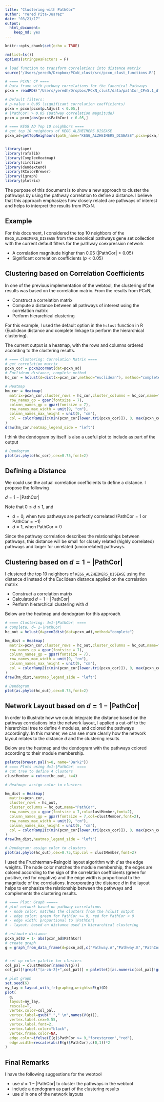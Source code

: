 ```yaml
---
title: "Clustering with PathCor"
author: "Yered Pita-Juarez"
date: "03/21/17"
output: 
  html_document: 
    keep_md: yes
---
```


```r
knitr::opts_chunk$set(echo = TRUE)

rm(list=ls())
options(stringsAsFactors = F)

# load function to transform correlations into distance matrix
source("/Users/yeredh/Dropbox/PCxN_clust/src/pcxn_clust_functions.R")

# ==== PCxN: CP ====
# Data frame with pathway correlations for the Canonical Pathways
pcxn = readRDS("/Users/yeredh/Dropbox/PCxN_clust/data/pathCor_CPv5.1_dframe.RDS")

# Default filters:
# p-value < 0.05 (significant correlation coefficients)
pcxn = pcxn[pcxn$p.Adjust < 0.05,]
# |PathCor| > 0.05 (pathway correlation magnitude)
pcxn = pcxn[abs(pcxn$PathCor) > 0.05,]

# ==== KEGG AD Top 10 neighbors ====
# get top 10 neighbors of KEGG_ALZHEIMERS_DISEASE
pcxn_ad=getTopNeighbors(path_name="KEGG_ALZHEIMERS_DISEASE",pcxn=pcxn,top_n=10)


library(ape)
library(rafalib)
library(ComplexHeatmap)
library(circlize)
library(dendextend)
library(RColorBrewer)
library(igraph)
library(plotrix)
```


The purpose of this document is to show a new approach to cluster the pathways by using the pathway correlation to define a distance. I believe that this approach emphasizes how closely related are pathways of interest and helps to interpret the results from PCxN.


## Example

For this document, I considered the top 10 neighbors of the `KEGG_ALZHEIMERS_DISEASE` from the canonical pathways gene set collection with the current default filters for the pathway coexpression network

* A correlation magnitude higher than 0.05 $(|\text{PathCor}| > 0.05)$
* Significant correlation coefficients $(p < 0.05)$


## Clustering based on Correlation Coefficients

In one of the previous implementation of the webtool, the clustering of the results was based on the correlation matrix. From the results from PCxN,

* Construct a correlation matrix 
* Compute a distance between all pathways of interest using the correlation matrix
* Perform hierarchical clustering

For this example, I used the default option in the `hclust` function in R (Euclidean distance and complete linkage to perform the hierarchical clustering).

The current output is a heatmap, with the rows and columns ordered according to the clustering results.

```r
# ==== Clustering: Correlation Matrix ====
# get correlation matrix
pcxn_cor = pcxn2cormat(dat=pcxn_ad)
# Euclidean distance, complete method
hc_cor = hclust(d=dist(x=pcxn_cor,method="euclidean"), method="complete")

# Heatmap
hm_cor = Heatmap(
  matrix=pcxn_cor,cluster_rows = hc_cor,cluster_columns = hc_cor,name="PathCor",
  row_names_gp = gpar(fontsize = 7),
  column_names_gp = gpar(fontsize = 7),
  row_names_max_width = unit(9, "cm"),
  column_names_max_height = unit(9, "cm"),
  col = colorRamp2(c(min(pcxn_cor[lower.tri(pcxn_cor)]), 0, max(pcxn_cor[lower.tri(pcxn_cor)])), c("blue", "white", "red"))
)
draw(hm_cor,heatmap_legend_side = "left")
```


I think the dendogram by itself is also a useful plot to include as part of the output

```r
# Dendogram
plot(as.phylo(hc_cor),cex=0.75,font=2)

```

## Defining a Distance

We could use the actual correlation coefficients to define a distance. I propose the following

$d = 1 - |\text{PathCor}|$

Note that $0 \leq d \leq 1$, and

* $d=0$, when two pathways are perfectly correlated ($\text{PathCor} = 1$ or $\text{PathCor} = -1$)
* $d=1$, when $\text{PathCor}=0$

Since the pathway correlation describes the relationships between pathways, this distance will be small for closely related (highly correlated) pathways and larger for unrelated (uncorrelated) pathways.

## Clustering based on $d = 1 - |\text{PathCor}|$

I clustered the top 10 neighbors of `KEGG_ALZHEIMERS_DISEASE` using the distance $d$ instead of the Euclidean distance applied on the correlation matrix

* Construct a correlation matrix 
* Calculated $d = 1 - |\text{PathCor}|$
* Perform hierarchical clustering with $d$

Below are the heatmap and dendogram for this approach.

```r
# ==== Clustering: d=1-|PathCor| ====
# complete, d= 1-|PathCor|
hc_out = hclust(d=pcxn2dist(dat=pcxn_ad),method="complete")

hm_dist = Heatmap(
  matrix=pcxn_cor,cluster_rows = hc_out,cluster_columns = hc_out,name="PathCor",
  row_names_gp = gpar(fontsize = 7),
  column_names_gp = gpar(fontsize = 7),
  row_names_max_width = unit(9, "cm"),
  column_names_max_height = unit(9, "cm"),
  col = colorRamp2(c(min(pcxn_cor[lower.tri(pcxn_cor)]), 0, max(pcxn_cor[lower.tri(pcxn_cor)])), c("blue", "white", "red"))
)
draw(hm_dist,heatmap_legend_side = "left")
```

```r
# Dendogram
plot(as.phylo(hc_out),cex=0.75,font=2)
```




## Network Layout based on $d = 1 - |\text{PathCor}|$ 

In order to illustrate how we could integrate the distance based on the pathway correlations into the network layout, I applied a cut-off to the hierarchical tree to define 4 modules, and colored the pathways accordingly. In this manner, we can see more clearly how the network layout relates to the distance $d$ and the clustering results.

Below are the heatmap and the dendogram with the pathways colored according to their module membership.

```r
palette(brewer.pal(n=8, name="Dark2"))
# ==== Plots using d=1-|PathCor| ==== 
# cut tree to define 4 clusters
clustMember = cutree(hc_out, k=4)

# Heatmap: assign color to clusters

hm_dist = Heatmap(
  matrix=pcxn_cor,
  cluster_rows = hc_out,
  cluster_columns = hc_out,name="PathCor",
  row_names_gp = gpar(fontsize = 7,col=clustMember,font=2),
  column_names_gp = gpar(fontsize = 7,col=clustMember,font=2),
  row_names_max_width = unit(9, "cm"),
  column_names_max_height = unit(9, "cm"),
  col = colorRamp2(c(min(pcxn_cor[lower.tri(pcxn_cor)]), 0, max(pcxn_cor[lower.tri(pcxn_cor)])), c("blue", "white", "red"))
)
draw(hm_dist,heatmap_legend_side = "left")

```

```r
# Dendogram: assign color to clusters
plot(as.phylo(hc_out),cex=0.75,tip.col = clustMember,font=2)
```

I used the Fruchterman-Reingold layout algorithm with $d$ as the edge weights. The node color matches the module membership, the edges are colored according to the sign of the correlation coefficients (green for positive, red for negative) and the edge width is proportional to the magnitude of the correlations. Incorporating the distance $d$ in the layout helps to emphasize the relationship between the pathways and complements the clustering results.



```r
# ==== Plot: Graph =====
# plot network based on pathway correlations
# - node color: matches the clusters from the hclust output
# - edge color: green for PathCor >= 0, red for PathCor < 0
# - edge width: proportional to |PathCor|
# - layout: based on distance used in hierarchical clustering

# estimate distance
pcxn_ad$D = 1- abs(pcxn_ad$PathCor)
# create graph
g = graph_from_data_frame(d=pcxn_ad[,c("Pathway.A","Pathway.B","PathCor","D")],directed = F)


# set up color palette for clusters
col_pal = clustMember[names(V(g))]
col_pal[!grepl("[a-zA-Z]+",col_pal)] = palette()[as.numeric(col_pal[!grepl("[a-zA-Z]+",col_pal)])]

# plot graph
set.seed(6)
my_lay = layout_with_fr(graph=g,weights=E(g)$D)
plot(
  g,
  layout=my_lay,
  rescale=T,
  vertex.color=col_pal,
  vertex.label=gsub("_"," \n",names(V(g))),
  vertex.label.cex=0.55,
  vertex.label.font=2,
  vertex.label.color="black",
  vertex.frame.color=NA,
  edge.color=ifelse(E(g)$PathCor >= 0,"forestgreen","red"),
  edge.width=rescale(abs(E(g)$PathCor),c(0,1))*2
)
```


## Final Remarks

I have the following suggestions for the webtool

- use $d = 1 - |\text{PathCor}|$ to cluster the pathways in the webtool
- include a dendogram as part of the clustering results
- use $d$ in one of the network layouts
